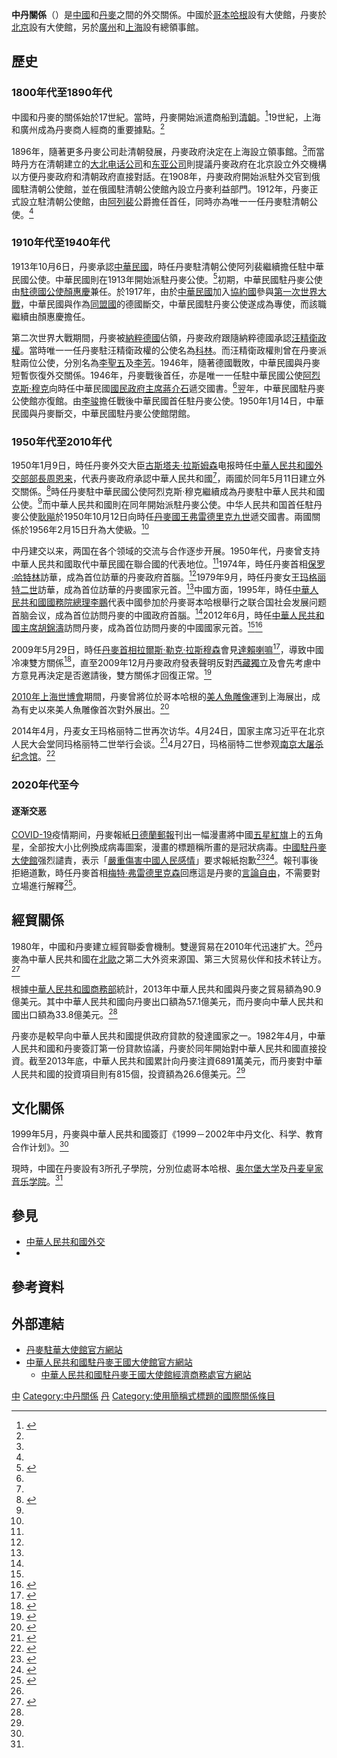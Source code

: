 {{not|中華民國與丹麥關係}}
{{Infobox Bilateral relations|中丹|Denmark|People's Republic of China|map=Denmark People's Republic of China Locator.png|mission1=[[丹麥駐華大使館|丹麥駐華大使館]]|mission2=[[中國駐丹麥大使館|中國駐丹麥大使館]]|envoytitle1=[[丹麥駐華大使列表|大使]]|envoy1=[[马磊|马磊]]<ref>{{cite web |title = 驻华大使到任顺序及递交国书日期 |url = https://www.mfa.gov.cn/web/lbfw_673061/fgzl_673083/202201/t20220114_10495616.shtml |publisher = 中华人民共和国外交部 |access-date = 2022-05-21 |archive-date = 2022-02-15 |archive-url = https://web.archive.org/web/20220215180551/https://www.mfa.gov.cn/web/lbfw_673061/fgzl_673083/202201/t20220114_10495616.shtml }}</ref>|envoytitle2=[[中國駐丹麥大使列表|大使]]|envoy2=[[冯铁|冯铁]]}}{{TA
| G1 = 人名
| G2 = 地名
}}
'''中丹關係'''（{{lang-da|Sino-Danske relationer}}）是[[中國|中國]]和[[丹麥|丹麥]]之間的外交關係。中國於[[哥本哈根|哥本哈根]]設有大使館，丹麥於[[北京|北京]]設有大使館，另於[[廣州|廣州]]和[[上海|上海]]設有總領事館。

==歷史==
===1800年代至1890年代===
中國和丹麥的關係始於17世紀。當時，丹麥開始派遣商船到[[清朝|清朝]]。<ref name="sino-danish-relations-cn">{{Cite web |url=http://kina.um.dk/zh-cn/about-denmark-cn/sino-danish-relations-cn/ |title=丹中关系 |accessdate=2015-03-21 |work= |publisher=丹麦外交部 |date= |archive-date=2020-11-16 |archive-url=https://web.archive.org/web/20201116080437/https://kina.um.dk/zh-cn/about-denmark-cn/sino-danish-relations-cn/ |dead-url=no }}</ref>19世紀，上海和廣州成為丹麥商人經商的重要據點。<ref name="sino-danish-relations-cn" />

1896年，隨著更多丹麥公司赴清朝發展，丹麥政府決定在上海設立領事館。<ref name="sino-danish-relations-cn" />而當時丹方在清朝建立的[[大北电话公司|大北电话公司]]和[[东亚公司|东亚公司]]則提議丹麥政府在北京設立外交機構以方便丹麥政府和清朝政府直接對話。在1908年，丹麥政府開始派駐外交官到俄國駐清朝公使館，並在俄國駐清朝公使館內設立丹麥利益部門。1912年，丹麥正式設立駐清朝公使館，由[[阿列裴|阿列裴]]公爵擔任首任，同時亦為唯一一任丹麥駐清朝公使。<ref name="sino-danish-relations-cn" />

===1910年代至1940年代===
1913年10月6日，丹麥承認[[中華民國|中華民國]]，時任丹麥駐清朝公使阿列裴繼續擔任駐中華民國公使。中華民國則在1913年開始派駐丹麥公使。<ref name="ml">{{cite web|url=http://202.196.33.227/CRFDHTML/r200607067/r200607067.1107476e.html|title=十六　中國駐國外使節名録 (1911——1949)|deadurl=yes|archiveurl=https://archive.today/20120709035127/http://202.196.33.227/CRFDHTML/r200607067/r200607067.1107476e.html|archivedate=2012-07-09|accessdate=2015-03-21}}</ref>初期，中華民國駐丹麥公使由[[中國駐德國大使列表|駐德國公使]][[顏惠慶|顏惠慶]]兼任。於1917年，由於[[中華民國|中華民國]]加入[[協約國|協約國]]參與[[第一次世界大戰|第一次世界大戰]]，中華民國與作為[[同盟國_(第一次世界大戰)|同盟國]]的德國斷交，中華民國駐丹麥公使遂成為專使，而該職繼續由顏惠慶擔任。

第二次世界大戰期間，丹麥被[[納粹德國|納粹德國]]佔領，丹麥政府跟隨納粹德國承認[[汪精衛政權|汪精衛政權]]。當時唯一一任丹麥駐汪精衛政權的公使名為[[科林_(外交官)|科林]]。而汪精衛政權則曾在丹麥派駐兩位公使，分別名為[[李聖五|李聖五]]及[[李芳_(1895年)|李芳]]。1946年，隨著德國戰敗，中華民國與丹麥短暫恢復外交關係。1946年，丹麥戰後首任，亦是唯一一任駐中華民國公使[[阿烈克斯·穆克|阿烈克斯·穆克]]向時任中華民國[[國民政府主席|國民政府主席]][[蔣介石|蔣介石]]遞交國書。<ref name="sino-danish-relations-cn" />翌年，中華民國駐丹麥公使館亦復館。由[[李骏_(外交官)|李骏]]擔任戰後中華民國首任駐丹麥公使。1950年1月14日，中華民國與丹麥斷交，中華民國駐丹麥公使館閉館。

===1950年代至2010年代===
1950年1月9日，時任丹麥外交大臣[[古斯塔夫·拉斯姆森|古斯塔夫·拉斯姆森]]电报時任[[中華人民共和國外交部部長|中華人民共和國外交部部長]][[周恩来|周恩来]]，代表丹麥政府承認中華人民共和國<ref name="sino-danish-relations-cn" />，兩國於同年5月11日建立外交關係。<ref name="sbgx">{{Cite web |url=http://www.fmprc.gov.cn/mfa_chn/gjhdq_603914/gj_603916/oz_606480/1206_606772/sbgx_606776/ |title=中国同丹麦的关系 |accessdate=2015-03-21 |work= |publisher=中华人民共和国外交部 |date=2014-08 |archive-date=2015-09-24 |archive-url=https://web.archive.org/web/20150924044546/http://www.fmprc.gov.cn/mfa_chn/gjhdq_603914/gj_603916/oz_606480/1206_606772/sbgx_606776/ |dead-url=no }}</ref>時任丹麥駐中華民國公使阿烈克斯·穆克繼續成為丹麥駐中華人民共和國公使。<ref name="sino-danish-relations-cn" />而中華人民共和國則在同年開始派駐丹麥公使。中华人民共和国首任駐丹麥公使[[耿飚|耿飚]]於1950年10月12日向時任[[丹麥國王|丹麥國王]][[弗雷德里克九世|弗雷德里克九世]]遞交國書。兩國關係於1956年2月15日升為大使級。<ref name="sbgx" />

中丹建交以来，两国在各个领域的交流与合作逐步开展。1950年代，丹麥曾支持中華人民共和國取代中華民國在聯合國的代表地位。<ref name="sbgx" />1974年，時任丹麥首相[[保罗·哈特林|保罗·哈特林]]訪華，成為首位訪華的丹麥政府首腦。<ref name="sino-danish-relations-cn" />1979年9月，時任丹麥女王[[玛格丽特二世|玛格丽特二世]]訪華，成為首位訪華的丹麥國家元首。<ref name="sino-danish-relations-cn" />中國方面，1995年，時任[[中華人民共和國國務院總理|中華人民共和國國務院總理]][[李鵬|李鵬]]代表中國參加於丹麥哥本哈根舉行之联合国社会发展问题首脑会议，成為首位訪問丹麥的中國政府首腦。<ref name="sbgx" />2012年6月，時任[[中華人民共和國主席|中華人民共和國主席]][[胡錦濤|胡錦濤]]訪問丹麥，成為首位訪問丹麥的中國國家元首。<ref name="sbgx" /><ref>{{Cite news |url=http://www.xinhuanet.com/world/2012-06/17/c_112233227.htm |title=丹麦各界高度重视和评价胡锦涛主席访问-新华网 |last=余申芳 |accessdate=2021-11-15 |archive-date=2020-08-12 |archive-url=https://web.archive.org/web/20200812083753/http://www.xinhuanet.com/world/2012-06/17/c_112233227.htm |dead-url=no }}</ref>

2009年5月29日，時任[[丹麥首相|丹麥首相]][[拉爾斯·勒克·拉斯穆森|拉爾斯·勒克·拉斯穆森]]會見[[第十四世達賴喇嘛|達賴喇嘛]]<ref>{{Cite news |url=https://world.huanqiu.com/article/9CaKrnJlXfp |title=“藏独”欲干扰中欧峰会 要欧盟一致对付中国 |accessdate=2021-11-15 |archive-date=2022-03-09 |archive-url=https://web.archive.org/web/20220309073424/https://world.huanqiu.com/article/9CaKrnJlXfp |dead-url=no }}</ref>，導致中國冷凍雙方關係<ref>{{Cite news |url=http://www.chinanews.com/gn/news/2009/06-25/1749387.shtml |title=西藏日报：达赖获授"荣誉市民"背后的政客嘴脸——中新网 |accessdate=2021-11-15 |archive-date=2021-11-15 |archive-url=https://web.archive.org/web/20211115144241/http://www.chinanews.com/gn/news/2009/06-25/1749387.shtml |dead-url=no }}</ref>，直至2009年12月丹麥政府發表聲明反對[[西藏獨立|西藏獨立]]及會先考慮中方意見再決定是否邀請後，雙方關係才回復正常。<ref>{{Cite web |url=http://www.washingtonpost.com/wp-dyn/content/article/2010/01/30/AR2010013002443_2.html |title=China's strident tone raises concerns among Western governments, analysts (Washington Post) |accessdate=2015-03-21 |archive-date=2017-10-18 |archive-url=https://web.archive.org/web/20171018133651/http://www.washingtonpost.com/wp-dyn/content/article/2010/01/30/AR2010013002443_2.html |dead-url=no }}</ref>

[[2010年上海世博會|2010年上海世博會]]期間，丹麥曾將位於哥本哈根的[[美人魚雕像|美人魚雕像]]運到上海展出，成為有史以來美人魚雕像首次對外展出。<ref>{{Cite web |url=http://www.voachinese.com/content/article-20100326-demark-mermaid-china-89260602/464779.html |title=丹麦国宝小美人鱼参展上海世博会 |accessdate=2015-03-21 |work= |publisher=美國之音 |date=2010-04-27 |archive-date=2016-03-05 |archive-url=https://web.archive.org/web/20160305025506/http://www.voachinese.com/content/article-20100326-demark-mermaid-china-89260602/464779.html |dead-url=no }}</ref>

2014年4月，丹麦女王玛格丽特二世再次访华。4月24日，国家主席习近平在北京人民大会堂同玛格丽特二世举行会谈。<ref>{{Cite news |url=http://politics.people.com.cn/n/2014/0425/c1001-24943554.html |title=丹麦女王玛格丽特二世：首位探访中国特区的外国元首--时政--人民网 |accessdate=2021-11-15 |archive-date=2021-11-15 |archive-url=https://web.archive.org/web/20211115144245/http://politics.people.com.cn/n/2014/0425/c1001-24943554.html |dead-url=no }}</ref>4月27日，玛格丽特二世参观[[侵华日军南京大屠杀遇难同胞纪念馆|南京大屠杀纪念馆]]。<ref>{{Cite news |url=http://world.people.com.cn/n/2014/0427/c1002-24946932.html |title=丹麦女王今天参观南京大屠杀纪念馆--国际--人民网 |accessdate=2021-11-15 |archive-date=2021-11-15 |archive-url=https://web.archive.org/web/20211115144245/http://world.people.com.cn/n/2014/0427/c1002-24946932.html |dead-url=no }}</ref>

===2020年代至今===
====逐渐交恶====
[[COVID-19|COVID-19]]疫情期间，丹麥報紙[[日德蘭郵報|日德蘭郵報]]刊出一幅漫畫將中國[[五星紅旗|五星紅旗]]上的五角星，全部按大小比例換成病毒圖案，漫畫的標題稱所畫的是冠狀病毒。[[中國駐丹麥大使館|中國駐丹麥大使館]]强烈譴責，表示「[[傷害中國人民的感情|嚴重傷害中國人民感情]]」要求報紙抱歉<ref>{{Cite web|title=丹麦首相、媒体傲慢回应“辱华”漫画，中国大使反击|url=https://www.guancha.cn/internation/2020_01_30_533668.shtml|accessdate=2020-08-04|work=www.guancha.cn|archive-date=2020-01-30|archive-url=https://web.archive.org/web/20200130032641/https://www.guancha.cn/internation/2020_01_30_533668.shtml|dead-url=no}}</ref><ref>{{Cite web|title=中国痛批“五星病毒旗” 丹麦首相称言论自由是传统|url=https://www.rfi.fr/cn/中国/20200128-中国痛批五星病毒旗-丹麦首相称言论自由是传统|accessdate=2020-08-04|date=2020-01-28|work=RFI - 法国国际广播电台|language=zh-Hans|archive-date=2020-12-10|archive-url=https://web.archive.org/web/20201210205021/https://www.rfi.fr/cn/%E4%B8%AD%E5%9B%BD/20200128-%E4%B8%AD%E5%9B%BD%E7%97%9B%E6%89%B9%E4%BA%94%E6%98%9F%E7%97%85%E6%AF%92%E6%97%97-%E4%B8%B9%E9%BA%A6%E9%A6%96%E7%9B%B8%E7%A7%B0%E8%A8%80%E8%AE%BA%E8%87%AA%E7%94%B1%E6%98%AF%E4%BC%A0%E7%BB%9F|dead-url=no}}</ref>。報刊事後拒絕道歉，時任丹麥首相[[梅特·弗雷德里克森|梅特·弗雷德里克森]]回應這是丹麥的[[言論自由|言論自由]]，不需要對立場進行解釋<ref>{{cite news |author1=小山 |title=中國痛批“五星病毒旗” 丹麥總理稱言論自由是傳統 |url=http://www.rfi.fr/tw/%E4%B8%AD%E5%9C%8B/20200128-%E4%B8%AD%E5%9C%8B%E7%97%9B%E6%89%B9%E4%BA%94%E6%98%9F%E7%97%85%E6%AF%92%E6%97%97-%E4%B8%B9%E9%BA%A5%E7%B8%BD%E7%90%86%E7%A8%B1%E8%A8%80%E8%AB%96%E8%87%AA%E7%94%B1%E6%98%AF%E5%82%B3%E7%B5%B1 |accessdate=2020-01-29 |work=RFI - [[法國國際廣播電台|法國國際廣播電台]] |date=2020-01-28 |language=zh-Hant |archive-date=2020-01-28 |archive-url=https://web.archive.org/web/20200128224453/http://www.rfi.fr/tw/%E4%B8%AD%E5%9C%8B/20200128-%E4%B8%AD%E5%9C%8B%E7%97%9B%E6%89%B9%E4%BA%94%E6%98%9F%E7%97%85%E6%AF%92%E6%97%97-%E4%B8%B9%E9%BA%A5%E7%B8%BD%E7%90%86%E7%A8%B1%E8%A8%80%E8%AB%96%E8%87%AA%E7%94%B1%E6%98%AF%E5%82%B3%E7%B5%B1 |dead-url=no }}</ref>。

==經貿關係==
1980年，中國和丹麥建立經貿聯委會機制。雙邊貿易在2010年代迅速扩大。<ref name="sbgx" />丹麥為中華人民共和國在[[北歐|北歐]]之第二大外资来源国、第三大贸易伙伴和技术转让方。<ref name="中丹经贸关系">{{Cite web |url=http://dk.mofcom.gov.cn/article/zxhz/hzjj/201303/20130300066511.shtml |title=中丹经贸关系 |accessdate=2015-03-21 |work= |publisher=中華人民共和國駐丹麥王國大使館經濟商務參贊處 |date=2014-11-27 |archive-date=2015-03-24 |archive-url=https://archive.is/20150324014326/http://dk.mofcom.gov.cn/article/zxhz/hzjj/201303/20130300066511.shtml |dead-url=no }}</ref>

根據[[中華人民共和國商務部|中華人民共和國商務部]]統計，2013年中華人民共和國與丹麥之貿易額為90.9億美元。其中中華人民共和國向丹麥出口額為57.1億美元，而丹麥向中華人民共和國出口額為33.8億美元。<ref name="sbgx" />

丹麥亦是較早向中華人民共和國提供政府貸款的發達國家之一。1982年4月，中華人民共和國和丹麥簽訂第一份貸款協議，丹麥於同年開始對中華人民共和國直接投資。截至2013年底，中華人民共和國累計向丹麥注資6891萬美元，而丹麥對中華人民共和國的投資項目則有815個，投資額為26.6億美元。<ref name="sbgx" />

==文化關係==
1999年5月，丹麥與中華人民共和國簽訂《1999－2002年中丹文化、科学、教育合作计划》。<ref name="sbgx" />

現時，中國在丹麥設有3所孔子學院，分別位處哥本哈根、[[奥尔堡大学|奥尔堡大学]]及[[丹麦皇家音乐学院|丹麦皇家音乐学院]]。<ref name="sbgx" />

==參見==
{{Portal box|國際關係|中國}}
*[[中華人民共和國外交|中華人民共和國外交]]
*{{link-en|丹麥外交|Foreign relations of Denmark}}

==參考資料==
{{Reflist}}

==外部連結==
* [http://kina.um.dk 丹麥駐華大使館官方網站]{{Wayback|url=http://kina.um.dk/ |date=20201118030837 }}{{zh-hans icon}}{{en icon}}{{da icon}}
* [http://dk.china-embassy.gov.cn/chn/ 中華人民共和國駐丹麥王國大使館官方網站]{{zh-hans icon}}{{en icon}}
** [http://dk.mofcom.gov.cn/ 中華人民共和國駐丹麥王國大使館經濟商務處官方網站] {{Wayback|url=http://dk.mofcom.gov.cn/ |date=20150310235200 }}{{zh-hans icon}}
{{中華人民共和國外交}}
{{丹麥外交}}
{{DEFAULTSORT:中丹關係}}
[[Category:丹麥雙邊關係|中]]
[[Category:中丹關係|Category:中丹關係]]
[[Category:中歐關係|丹]]
[[Category:使用簡稱式標題的國際關係條目|Category:使用簡稱式標題的國際關係條目]]